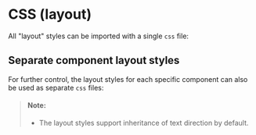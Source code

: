 
<Meta of={CSSLayoutStories} />

# CSS (layout)

All "layout" styles can be imported with a single `css` file:

<Story of={CSSLayoutStories.Import} />

## Separate component layout styles

For further control, the layout styles for each specific component can also be used as separate `css` files:

<Story of={CSSLayoutStories.ImportSeparate} />

> #### Note:
>
> - The layout styles support inheritance of text direction by default.
